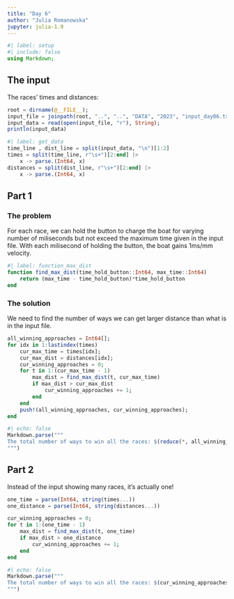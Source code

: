 ```yaml
---
title: "Day 6"
author: "Julia Romanowska"
jupyter: julia-1.9
---
```


```julia
#| label: setup
#| include: false
using Markdown;
```

## The input

The races' times and distances:

```julia
root = dirname(@__FILE__);
input_file = joinpath(root, "..", "..", "DATA", "2023", "input_day06.txt");
input_data = read(open(input_file, "r"), String);
println(input_data)
```

```julia
#| label: get_data
time_line , dist_line = split(input_data, "\n")[1:2]
times = split(time_line, r"\s+")[2:end] |>
    x -> parse.(Int64, x)
distances = split(dist_line, r"\s+")[2:end] |>
    x -> parse.(Int64, x)
```

## Part 1

### The problem

For each race, we can hold the button to charge the boat for varying number of
miliseconds but not exceed the maximum time given in the input file. With each 
milisecond of holding the button, the boat gains 1ms/mm velocity.

```julia
#| label: function_max_dist
function find_max_dist(time_hold_button::Int64, max_time::Int64)
    return (max_time - time_hold_button)*time_hold_button
end
```

### The solution

We need to find the number of ways we can get larger distance than what is in
the input file.

```julia
all_winning_approaches = Int64[];
for idx in 1:lastindex(times)
    cur_max_time = times[idx];
    cur_max_dist = distances[idx];
    cur_winning_approaches = 0;
    for t in 1:(cur_max_time - 1)
        max_dist = find_max_dist(t, cur_max_time)
        if max_dist > cur_max_dist
            cur_winning_approaches += 1;
        end
    end
    push!(all_winning_approaches, cur_winning_approaches);
end
```


```julia
#| echo: false
Markdown.parse("""
The total number of ways to win all the races: $(reduce(*, all_winning_approaches)).
""")
```

## Part 2

Instead of the input showing many races, it's actually one!

```julia
one_time = parse(Int64, string(times...))
one_distance = parse(Int64, string(distances...))

cur_winning_approaches = 0;
for t in 1:(one_time - 1)
    max_dist = find_max_dist(t, one_time)
    if max_dist > one_distance
        cur_winning_approaches += 1;
    end
end
```


```julia
#| echo: false
Markdown.parse("""
The total number of ways to win all the races: $(cur_winning_approaches).
""")
```
